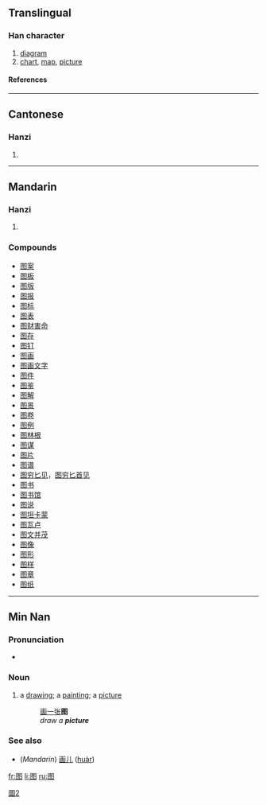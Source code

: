 {{zh-forms|{{zh-lookup|图}}|{{zh-lookup|圖}}}}

==Translingual==
===Han character===
{{Han char|rn=31|rad=囗|as=05|sn=8|four=|canj=田竹水卜 (WHEY)}}
# [[diagram]]
# [[chart]], [[map]], [[picture]]
====References====
{{Han ref|kx=0218.041|hdz=10717.120|uh=56FE|ud=22270}}
----
==Cantonese==
===Hanzi===
{{yue-hanzi|jyut=|y=tou4}}
# {{defn|Cantonese}}
----
==Mandarin==
===Hanzi===
{{cmn-hanzi|tra=圖|pin=[[tú]] ([[tu2]])|wg=t'u<sup>2</sup>}}
# {{defn|Mandarin}}

===Compounds===
*[[图案]]
*[[图板]]
*[[图版]]
*[[图报]]
*[[图标]]
*[[图表]]
*[[图财害命]]
*[[图存]]
*[[图钉]]
*[[图画]]
*[[图画文字]]
*[[图件]]
*[[图鉴]]
*[[图解]]
*[[图景]]
*[[图卷]]
*[[图例]]
*[[图林根]]
*[[图谋]]
*[[图片]]
*[[图谱]]
*[[图穷匕见]]，[[图穷匕首见]]
*[[图书]]
*[[图书馆]]
*[[图说]]
*[[图坦卡蒙]]
*[[图瓦卢]]
*[[图文并茂]]
*[[图像]]
*[[图形]]
*[[图样]]
*[[图章]]
*[[图纸]]

----

==Min Nan==
===Pronunciation===
*{{IPA|[ tɔ˧˥ ]}}

===Noun===
{{nan-noun|s|poj=tô·|pojt=too5|tra=圖|sim=图|rs=囗05}}

# a [[drawing]]; a [[painting]]; a [[picture]]
#: [[画]][[一]][[张]]'''图'''
#: {{unicode|ōe chi̍t tiuⁿ '''tô·'''}}
#: ''draw a '''picture'''''

===See also===
*(''Mandarin'') [[画儿]] ([[huàr]])

[[Category:CJKV characters simplified differently in Japan and China|圖2]]

[[fr:图]]
[[li:图]]
[[ru:图]]